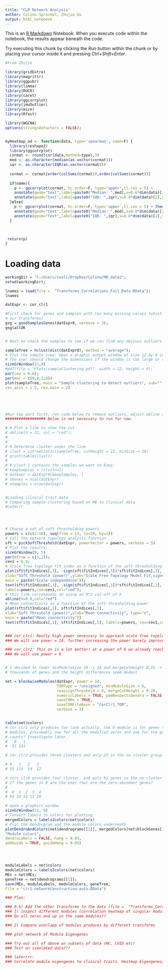 ---
title: "CLR Network Analysis"
author: Colino Sprockel, Zhujie Gu
output: html_notebook
---

This is an [R Markdown](http://rmarkdown.rstudio.com) Notebook. When you execute code within the notebook, the results appear beneath the code. 

Try executing this chunk by clicking the *Run* button within the chunk or by placing your cursor inside it and pressing *Ctrl+Shift+Enter*. 

```{r}
#From Zhujie

library(gridExtra)
library(magrittr)
library(ggpubr)
library(limma)
library(ROCR)
library(caret)
library(ggcorrplot)
library(jmuOutlier)
library(mice)
library(Rfast)

library(WGCNA)
options(stringsAsFactors = FALSE);


myHeatmap_ad <- function(data, type='spearman', name=F) {
  library(reshape2)
  library(ggcorrplot)
  cormat <- round(cor(data,method=type),3)
  med <- as.character(median(as.vector(cormat)))
  iqr <- as.character(IQR(as.vector(cormat)))
  
  cormat <- cormat[order(colSums(cormat)),order(colSums(cormat))]
  
  if(name){
    p <- ggcorrplot(cormat, hc.order=F, type='upper',tl.cex = 5) +
    annotate(geom="text",label=paste0("Median: ",med),x=0.8*dim(data)[2],y=10) +
    annotate(geom="text",label=paste0("IQR: ",iqr),x=0.8*dim(data)[2],y=2)
  }else{
    p <- ggcorrplot(cormat, hc.order=F, type='upper',tl.cex = 5) + theme(axis.text = element_blank()) +
    annotate(geom="text",label=paste0("Median: ",med),x=0.8*dim(data)[2],y=10) +
    annotate(geom="text",label=paste0("IQR: ",iqr),x=0.8*dim(data)[2],y=2)
  }
  
  

 return(p)
}


```


# Loading data
```{r}
workingDir = "C:/Users/cooli/Dropbox/Colino/MB_data2";
setwd(workingDir);

lnames = load(file =  "Transforms_Correlations_Full_Data.RData");
lnames

datExpr <- cor_clr1

```


```{r}
#First check for genes and samples with too many missing values (which shouldn't turn up anything because of 
# our transforms)
gsg = goodSamplesGenes(datExpr0, verbose = 3);
gsg$allOK


# Next we check the samples to see if we can find any obvious outliers to remove

sampleTree = hclust(dist(datExpr0), method = "average");
# Plot the sample tree: Open a graphic output window of size 12 by 9 inches
# The user should change the dimensions if the window is too large or too small.
sizeGrWindow(12,9)
#pdf(file = "Plots/sampleClustering.pdf", width = 12, height = 9);
par(cex = 0.6);
par(mar = c(0,4,2,0))
plot(sampleTree, main = "Sample clustering to detect outliers", sub="", xlab="", cex.lab = 1.5,
cex.axis = 1.5, cex.main = 2)





#Run top part first, run code below to remove outliers, adjust abline and cutHeight to remove outliers if neccessary.
################## Below is not necessary to run for now.

# # Plot a line to show the cut
# abline(h = 22, col = "red");
# 
# 
# # Determine cluster under the line
# clust = cutreeStatic(sampleTree, cutHeight = 22, minSize = 10)
# print(table(clust))
# 
# # clust 1 contains the samples we want to keep.
# keepSamples = (clust==1)
# datExpr = datExpr0[keepSamples, ]
# nGenes = ncol(datExpr)
# nSamples = nrow(datExpr)



```

```{r}
#Loading clinical trait data
# Comparing sample clustering based on MB to Clinical data
#Laterrr





```


```{r}


# Choose a set of soft-thresholding powers
powers = c(c(1:10), seq(from = 12, to=20, by=2))
# Call the network topology analysis function
sft = pickSoftThreshold(datExpr, powerVector = powers, verbose = 5)
# Plot the results:
sizeGrWindow(9, 5)
par(mfrow = c(1,2));
cex1 = 0.9;
# Scale-free topology fit index as a function of the soft-thresholding power
plot(sft$fitIndices[,1], -sign(sft$fitIndices[,3])*sft$fitIndices[,2],
xlab="Soft Threshold (power)",ylab="Scale Free Topology Model Fit,signed R^2",type="n",
main = paste("Scale independence"));
text(sft$fitIndices[,1], -sign(sft$fitIndices[,3])*sft$fitIndices[,2],
labels=powers,cex=cex1,col="red");
# this line corresponds to using an R^2 cut-off of h
abline(h=0.9,col="red")
# Mean connectivity as a function of the soft-thresholding power
plot(sft$fitIndices[,1], sft$fitIndices[,5],
xlab="Soft Threshold (power)",ylab="Mean Connectivity", type="n",
main = paste("Mean connectivity"))
text(sft$fitIndices[,1], sft$fitIndices[,5], labels=powers, cex=cex1,col="red")


### cor_clr1: Really high power necessary to approach scale free topology, also pretty bad.
### We will use power = 14. further increasing the power barely improves the fit but reduces connectivity too much.

### cor_clr2: This on is a lot better! at a power of 6 we already reach > 0.9 scale free fit.
### We will use power = 6 



```



```{r}



# I decided to lower minModuleSize 30 -> 10 and mergeCutHeight 0,25 -> 0,20 because we don't have 
# thousands of genes and the height differences seem modest

net = blockwiseModules(datExpr, power = 14,
                       TOMType = "unsigned", minModuleSize = 6,
                       reassignThreshold = 0, mergeCutHeight = 0.20,
                       numericLabels = TRUE, pamRespectsDendro = FALSE,
                       saveTOMs = TRUE,
                       saveTOMFileBase = "CorClr1_TOM",
                       verbose = 3)


table(net$colors)
# cor_clr1 only produces two (one actually, the 0 module is for genes that couldnt find a cluster)
# modules, presumably one for all the modified zeros and one for the genes with higher
# counts? Investigate later.
#   0   1 
#  31 133 

# cor_clr2 provides three clusters and only 25 in the no cluster group at minModuleSize = 10, mergeCutHeight = 0,20

# 0   1   2   3 
# 25 113  14  12 

# corc_clr4 provides four cluster, and puts 92 genes in the no cluster module, this might be a really good result
# If the genes in 0 are the ones that are the zero-abundant genes?
# 
#  0  1  2  3  4 
# 92 33 16 13 10 

```

```{r}

# open a graphics window
sizeGrWindow(12, 9)
# Convert labels to colors for plotting
mergedColors = labels2colors(net$colors)
# Plot the dendrogram and the module colors underneath
plotDendroAndColors(net$dendrograms[[1]], mergedColors[net$blockGenes[[1]]],
"Module colors",
dendroLabels = FALSE, hang = 0.03,
addGuide = TRUE, guideHang = 0.05)





```



```{r}
moduleLabels = net$colors
moduleColors = labels2colors(net$colors)
MEs = net$MEs;
geneTree = net$dendrograms[[1]];
save(MEs, moduleLabels, moduleColors, geneTree,
file = "clr1-networkConstruction-auto.RData")
```








```{r}

### Plan: 

### 0.5) Add the other transforms to the data (file =  "Transforms_Correlations_Full_Data.RData")
### 1) inspect different modules (correlation heatmap of singular modules, look at original count data of a module)
### Do all zeros end up in the same modules??

### 2) Compare overlapp of modules produces by different transforms

### plot network of Module Eigengenes

### Try out all of above on subsets of data (HC, CVID etc)
### Test on simulated data???

### laterrrr:
### Correlate module eigengenes to clinical traits. Heatmap Eigengenes/Clinical Traits




```





